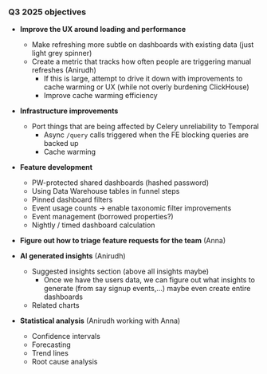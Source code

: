 ### Q3 2025 objectives

* **Improve the UX around loading and performance**
  * Make refreshing more subtle on dashboards with existing data (just light grey spinner)
  * Create a metric that tracks how often people are triggering manual refreshes (Anirudh)
    * If this is large, attempt to drive it down with improvements to cache warming or UX (while not overly burdening ClickHouse)
    * Improve cache warming efficiency

* **Infrastructure improvements**
  * Port things that are being affected by Celery unreliability to Temporal
    * Async `/query` calls triggered when the FE blocking queries are backed up
    * Cache warming
  

* **Feature development**
  * PW-protected shared dashboards (hashed password)
  * Using Data Warehouse tables in funnel steps
  * Pinned dashboard filters
  * Event usage counts -> enable taxonomic filter improvements
  * Event management (borrowed properties?)
  * Nightly / timed dashboard calculation 

* **Figure out how to triage feature requests for the team** (Anna)


* **AI generated insights** (Anirudh)
  * Suggested insights section (above all insights maybe)
    * Once we have the users data, we can figure out what insights to generate (from say signup events,...) maybe even create entire dashboards
  * Related charts

* **Statistical analysis** (Anirudh working with Anna)
  * Confidence intervals
  * Forecasting
  * Trend lines
  * Root cause analysis